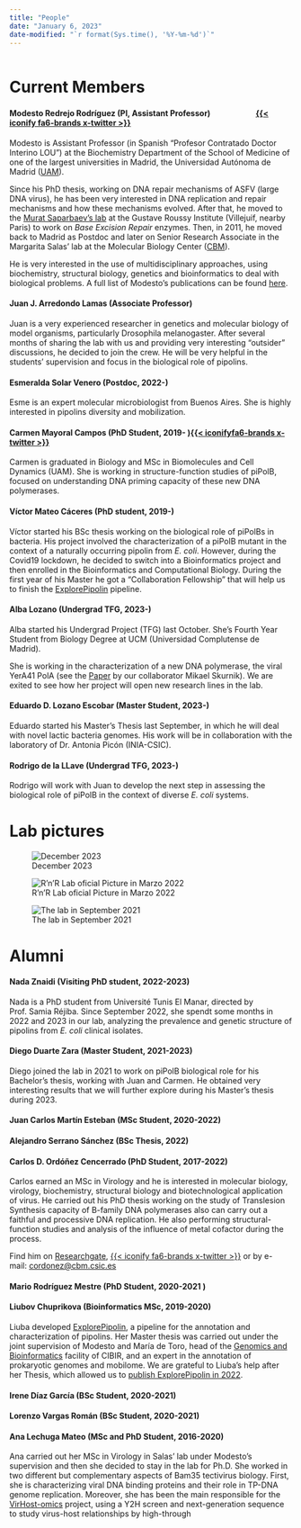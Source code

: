 ```yaml
---
title: "People"
date: "January 6, 2023"
date-modified: "`r format(Sys.time(), '%Y-%m-%d')`"
---
```


```r

```

# Current Members

#### Modesto Redrejo Rodríguez (PI, Assistant Professor) [![](figs/orcid.png){width="16"}](https://orcid.org/0000-0003-0014-4162) [![](figs/scopus-logo.png){width="16"}](https://www.scopus.com/authid/detail.uri?authorId=12791769600) [![](figs/rg.png){width="16"}](https://www.researchgate.net/profile/Modesto-Redrejo-Rodriguez) [![](figs/wos.png){width="16"}](https://www.webofscience.com/wos/author/record/D-7247-2012) [{{< iconify fa6-brands x-twitter >}}](https://twitter.com/mredrejo "@mredrejo")

Modesto is Assistant Professor (in Spanish "Profesor Contratado Doctor Interino LOU") at the Biochemistry Department of the School of Medicine of one of the largest universities in Madrid, the Universidad Autónoma de Madrid ([UAM](#0)).

Since his PhD thesis, working on DNA repair mechanisms of ASFV (large DNA virus), he has been very interested in DNA replication and repair mechanisms and how these mechanisms evolved. After that, he moved to the [Murat Saparbaev's lab](https://www.gustaveroussy.fr/en/mechanisms-dna-repair-and-carcinogenesis-lab-members) at the Gustave Roussy Institute (Villejuif, nearby Paris) to work on *Base Excision Repair* enzymes. Then, in 2011, he moved back to Madrid as Postdoc and later on Senior Research Associate in the Margarita Salas' lab at the Molecular Biology Center ([CBM](https://www.cbm.uam.es/en/)).

He is very interested in the use of multidisciplinary approaches, using biochemistry, structural biology, genetics and bioinformatics to deal with biological problems. A full list of Modesto's publications can be found [here](https://www.ncbi.nlm.nih.gov/myncbi/modesto.redrejo%20rodriguez.1/bibliography/public/).

#### Juan J. Arredondo Lamas (Associate Professor)

Juan is a very experienced researcher in genetics and molecular biology of model organisms, particularly Drosophila melanogaster. After several months of sharing the lab with us and providing very interesting "outsider" discussions, he decided to join the crew. He will be very helpful in the students' supervision and focus in the biological role of pipolins.

#### Esmeralda Solar Venero (Postdoc, 2022-)

Esme is an expert molecular microbiologist from Buenos Aires. She is highly interested in pipolins diversity and mobilization.

#### Carmen Mayoral Campos (PhD Student, 2019- )[{{< iconify](https://twitter.com/karmayoral)[fa6](https://twitter.com/karmayoral "@karmayoral")[-brands x-twitter >}}](https://twitter.com/karmayoral)

Carmen is graduated in Biology and MSc in Biomolecules and Cell Dynamics (UAM). She is working in structure-function studies of piPolB, focused on understanding DNA priming capacity of these new DNA polymerases.

#### Víctor Mateo Cáceres (PhD student, 2019-)

Víctor started his BSc thesis working on the biological role of piPolBs in bacteria. His project involved the characterization of a piPolB mutant in the context of a naturally occurring pipolin from *E. coli*. However, during the Covid19 lockdown, he decided to switch into a Bioinformatics project and then enrolled in the Bioinformatics and Computational Biology. During the first year of his Master he got a "Collaboration Fellowship" that will help us to finish the [ExplorePipolin](https://github.com/pipolinlab/ExplorePipolin) pipeline.

#### Alba Lozano (Undergrad TFG, 2023-)

Alba started his Undergrad Project (TFG) last October. She's Fourth Year Student from Biology Degree at UCM (Universidad Complutense de Madrid).

She is working in the characterization of a new DNA polymerase, the viral YerA41 PolA (see the [Paper](https://pubmed.ncbi.nlm.nih.gov/35357498/) by our collaborator Mikael Skurnik). We are exited to see how her project will open new research lines in the lab.

#### Eduardo D. Lozano Escobar (Master Student, 2023-)

Eduardo started his Master's Thesis last September, in which he will deal with novel lactic bacteria genomes. His work will be in collaboration with the laboratory of Dr. Antonia Picón (INIA-CSIC).

#### Rodrigo de la LLave (Undergrad TFG, 2023-)

Rodrigo will work with Juan to develop the next step in assessing the biological role of piPolB in the context of diverse *E. coli* systems.

# Lab pictures

![December 2023](figs/lab2022.jpeg)

![R'n'R Lab oficial Picture in Marzo 2022](figs/marzo22.png)

![The lab in September 2021](figs/IMG-4890.jpg "R'n'R lab in September 2021"){fig-alt="R'n'R lab in September 2021"}

# Alumni

#### Nada Znaidi (Visiting PhD student, 2022-2023)

Nada is a PhD student from Université Tunis El Manar, directed by Prof. Samia Réjiba. Since September 2022, she spendt some months in 2022 and 2023 in our lab, analyzing the prevalence and genetic structure of pipolins from *E. coli* clinical isolates.

#### Diego Duarte Zara (Master Student, 2021-2023)

Diego joined the lab in 2021 to work on piPolB biological role for his Bachelor's thesis, working with Juan and Carmen. He obtained very interesting results that we will further explore during his Master's thesis during 2023.

#### Juan Carlos Martín Esteban (MSc Student, 2020-2022)

#### Alejandro Serrano Sánchez (BSc Thesis, 2022)

#### Carlos D. Ordóñez Cencerrado (PhD Student, 2017-2022)

Carlos earned an MSc in Virology and he is interested in molecular biology, virology, biochemistry, structural biology and biotechnological application of virus. He carried out his PhD thesis working on the study of Translesion Synthesis capacity of B-family DNA polymerases also can carry out a faithful and processive DNA replication. He also performing structural-function studies and analysis of the influence of metal cofactor during the process.

Find him on [Researchgate](https://www.researchgate.net/profile/Carlos-Ordonez-4), [{{< iconify fa6-brands x-twitter >}}](https://twitter.com/carlosdoc "@CarlosDOC") or by e-mail: [cordonez\@cbm.csic.es](mailto:cordonez@cbm.csic.es)

#### Mario Rodríguez Mestre (PhD Student, 2020-2021 )

#### ​Liubov Chuprikova (Bioinformatics MSc, 2019-2020)

Liuba developed [ExplorePipolin](https://github.com/pipolinlab/ExplorePipolin), a pipeline for the annotation and characterization of pipolins. Her Master thesis was carried out under the joint supervision of Modesto and María de Toro, head of the [Genomics and Bioinformatics](https://www.cibir.es/es/plataformas-tecnologicas-y-servicios/genomica-y-bioinformatica) facility of CIBIR, and an expert in the annotation of prokaryotic genomes and mobilome. We are grateful to Liuba's help after her Thesis, which allowed us to [publish ExplorePipolin in 2022](https://academic.oup.com/bioinformaticsadvances/article/2/1/vbac056/6659502?login=false).

#### Irene Díaz García (BSc Student, 2020-2021)

#### Lorenzo Vargas Román (BSc Student, 2020-2021)

#### Ana Lechuga Mateo (MSc and PhD Student, 2016-2020)

Ana carried out her MSc in Virology in Salas' lab under Modesto's supervision and then she decided to stay in the lab for Ph.D. She worked in two different but complementary aspects of Bam35 tectivirus biology. First, she is characterizing viral DNA binding proteins and their role in TP-DNA genome replication. Moreover, she has been the main responsible for the [VirHost-omics](https://mredrejo.wixsite.com/rnrlab) project, using a Y2H screen and next-generation sequence to study virus-host relationships by high-through
